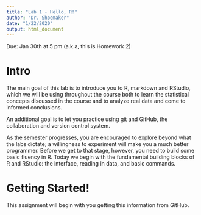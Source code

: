 ```yaml
---
title: "Lab 1 - Hello, R!"
author: "Dr. Shoemaker"
date: "1/22/2020"
output: html_document
---
```


Due: Jan 30th at 5 pm (a.k.a, this is Homework 2)

# Intro

The main goal of this lab is to introduce you to R, markdown and RStudio, which we will be using throughout the course both to learn the statistical concepts discussed in the course and to analyze real data and come to informed conclusions.

An additional goal is to let you practice using git and GitHub, the collaboration and version control system.

As the semester progresses, you are encouraged to explore beyond what the labs dictate; a willingness to experiment will make you a much better programmer. Before we get to that stage, however, you need to build some basic fluency in R. Today we begin with the fundamental building blocks of R and RStudio: the interface, reading in data, and basic commands.

# Getting Started! 

This assignment will begin with you getting this information from GitHub. 

